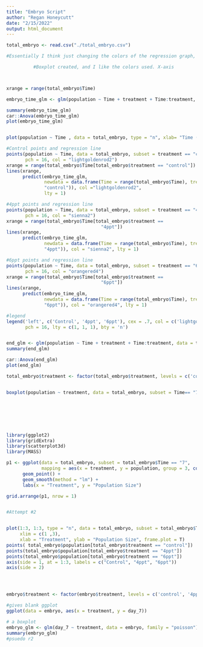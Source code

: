 ```yaml
---
title: "Embryo Script"
author: "Regan Honeycutt"
date: "2/15/2022"
output: html_document
---
```


```R

total_embryo <- read.csv("./total_embryo.csv")


```




```R

#Essentially I think just changing the colors of the regression graph, adding a boxplot of the means at t=7, labeling the x axis of regression graph, including anova data(?), and figuring out what literally the glm graphs mean.

          #Boxplot created, and I like the colors used. X-axis             labeled. Also ran a glm and anova on final time point



xrange = range(total_embryo$Time)

embryo_time_glm <- glm(population ~ Time + treatment + Time:treatment, data = total_embryo, family = "poisson")

summary(embryo_time_glm)
car::Anova(embryo_time_glm)
plot(embryo_time_glm)


plot(population ~ Time , data = total_embryo, type = "n", xlab= "Time (Days)", ylab = "Population Size", xlim = range(total_embryo$Time), ylim = range(total_embryo$population))

#Control points and regression line
points(population ~ Time, data = total_embryo, subset = treatment == "control",
       pch = 16, col = "lightgoldenrod2")
xrange = range(total_embryo$Time[total_embryo$treatment == "control"])
lines(xrange,
      predict(embryo_time_glm,
              newdata = data.frame(Time = range(total_embryo$Time), treatment =
              "control")), col ="lightgoldenrod2",
              lty = 1)

#4ppt points and regression line
points(population ~ Time, data = total_embryo, subset = treatment == "4ppt",
       pch = 16, col = "sienna2")
xrange = range(total_embryo$Time[total_embryo$treatment ==
                                   "4ppt"])
lines(xrange,
      predict(embryo_time_glm,
              newdata = data.frame(Time = range(total_embryo$Time), treatment =
              "4ppt")), col = "sienna2", lty = 1)

#6ppt points and regression line
points(population ~ Time, data = total_embryo, subset = treatment == "6ppt",
       pch = 16, col = "orangered4")
xrange = range(total_embryo$Time[total_embryo$treatment ==
                                   "6ppt"])
lines(xrange,
      predict(embryo_time_glm,
              newdata = data.frame(Time = range(total_embryo$Time), treatment =
              "6ppt")), col = "orangered4", lty = 1)

#legend
legend('left', c('Control', '4ppt', '6ppt'), cex = .7, col = c('lightgoldenrod2', 'sienna2', 'orangered4'), 
       pch = 16, lty = c(1, 1, 1), bty = 'n')



```
```R

end_glm <- glm(population ~ Time + treatment + Time:treatment, data = total_embryo, subset = Time == "7", family = "poisson")
summary(end_glm)

car::Anova(end_glm)
plot(end_glm)

total_embryo$treatment <- factor(total_embryo$treatment, levels = c('control', '4ppt', '6ppt'))


boxplot(population ~ treatment, data = total_embryo, subset = Time== "7", xlab = "Treatment", ylab = "Population Size", col = c('lightgoldenrod2', 'sienna2', 'orangered4'))








```
```R

library(ggplot2)
library(gridExtra)
library(scatterplot3d)
library(MASS)

p1 <- ggplot(data = total_embryo, subset = total_embryo$Time == "7",
             mapping = aes(x = treatment, y = population, group = 3, col(c()) +
      geom_point() +
      geom_smooth(method = "lm") +
      labs(x = "Treatment", y = "Population Size")

grid.arrange(p1, nrow = 1)


#Attempt #2


plot(1:3, 1:3, type = "n", data = total_embryo, subset = total_embryo$Time == "7",ylim = range(total_embryo$population), axes = F,
     xlim = c(1 ,3),
     xlab = "Treatment", ylab = "Population Size", frame.plot = T)
points( total_embryo$population[total_embryo$treatment == "control"])
points(total_embryo$population[total_embryo$treatment == "4ppt"])
points(total_embryo$population[total_embryo$treatment == "6ppt"])
axis(side = 1, at = 1:3, labels = c("Control", "4ppt", "6ppt"))
axis(side = 2)





```

``` R
embryo$treatment <- factor(embryo$treatment, levels = c('control', '4ppt', '6ppt'))

#gives blank ggplot
ggplot(data = embryo, aes(x = treatment, y = day_7))

# a boxplot
embryo_glm <- glm(day_7 ~ treatment, data = embryo, family = "poisson")
summary(embryo_glm)
#psuedo r2



```
